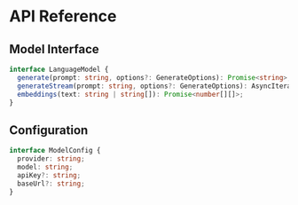 # API Reference

## Model Interface

```typescript
interface LanguageModel {
  generate(prompt: string, options?: GenerateOptions): Promise<string>;
  generateStream(prompt: string, options?: GenerateOptions): AsyncIterable<string>;
  embeddings(text: string | string[]): Promise<number[][]>;
}
```

## Configuration

```typescript
interface ModelConfig {
  provider: string;
  model: string;
  apiKey?: string;
  baseUrl?: string;
}
```
